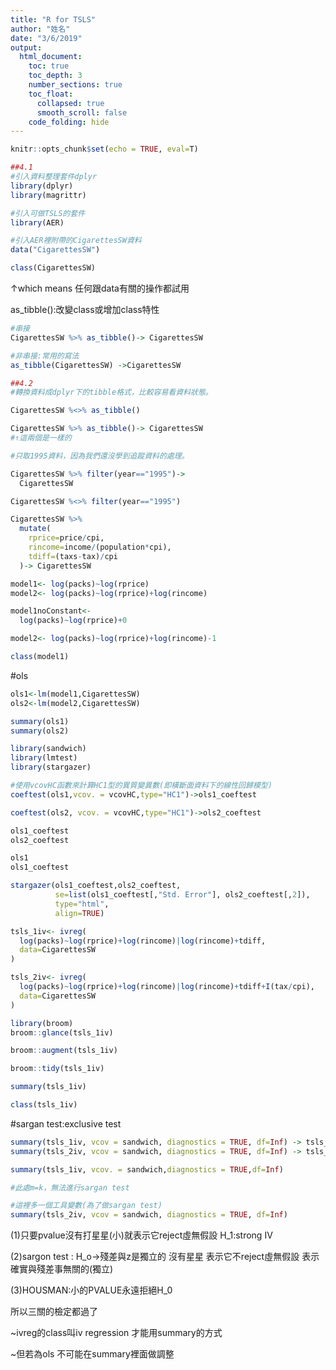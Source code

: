 ```yaml
---
title: "R for TSLS"
author: "姓名"
date: "3/6/2019"
output: 
  html_document: 
    toc: true
    toc_depth: 3
    number_sections: true
    toc_float:
      collapsed: true
      smooth_scroll: false
    code_folding: hide
---
```


```r
knitr::opts_chunk$set(echo = TRUE, eval=T)
```

```r
##4.1
#引入資料整理套件dplyr
library(dplyr)
library(magrittr)

#引入可做TSLS的套件
library(AER)

#引入AER裡附帶的CigarettesSW資料
data("CigarettesSW")
```
```r
class(CigarettesSW)
```
↑which means 任何跟data有關的操作都試用

as_tibble():改變class或增加class特性
```r
#串接
CigarettesSW %>% as_tibble()-> CigarettesSW

#非串接:常用的寫法
as_tibble(CigarettesSW) ->CigarettesSW
```

```r
##4.2
#轉換資料成dplyr下的tibble格式，比較容易看資料狀態。

CigarettesSW %<>% as_tibble()

CigarettesSW %>% as_tibble()-> CigarettesSW
#↑這兩個是一樣的

#只取1995資料，因為我們還沒學到追蹤資料的處理。
```
```r
CigarettesSW %>% filter(year=="1995")->
  CigarettesSW
```
```r
CigarettesSW %<>% filter(year=="1995")
```

```r
CigarettesSW %>%
  mutate(
    rprice=price/cpi,
    rincome=income/(population*cpi),
    tdiff=(taxs-tax)/cpi
  )-> CigarettesSW
```
```r
model1<- log(packs)~log(rprice)
model2<- log(packs)~log(rprice)+log(rincome)

```
```r
model1noConstant<-
  log(packs)~log(rprice)+0

model2<- log(packs)~log(rprice)+log(rincome)-1
```

```r
class(model1)
```
#ols
```r
ols1<-lm(model1,CigarettesSW)
ols2<-lm(model2,CigarettesSW)

summary(ols1)
summary(ols2)
```

```r
library(sandwich)
library(lmtest)
library(stargazer)

#使用vcovHC函數來計算HC1型的異質變異數(即橫斷面資料下的線性回歸模型)
coeftest(ols1,vcov. = vcovHC,type="HC1")->ols1_coeftest

coeftest(ols2, vcov. = vcovHC,type="HC1")->ols2_coeftest

```
```r
ols1_coeftest
ols2_coeftest
```
```r
ols1
ols1_coeftest
```
```r

stargazer(ols1_coeftest,ols2_coeftest,
          se=list(ols1_coeftest[,"Std. Error"], ols2_coeftest[,2]),
          type="html",
          align=TRUE)
```
```r
tsls_1iv<- ivreg(
  log(packs)~log(rprice)+log(rincome)|log(rincome)+tdiff,
  data=CigarettesSW
)

tsls_2iv<- ivreg(
  log(packs)~log(rprice)+log(rincome)|log(rincome)+tdiff+I(tax/cpi),
  data=CigarettesSW
)
```

```r
library(broom)
broom::glance(tsls_1iv)
```
```r
broom::augment(tsls_1iv)
```
```r
broom::tidy(tsls_1iv)
```
```r
summary(tsls_1iv)
```
```r
class(tsls_1iv)
```

#sargan test:exclusive test
```r
summary(tsls_1iv, vcov = sandwich, diagnostics = TRUE, df=Inf) -> tsls_1iv_tests
summary(tsls_2iv, vcov = sandwich, diagnostics = TRUE, df=Inf) -> tsls_2iv_tests
```
```r
summary(tsls_1iv, vcov. = sandwich,diagnostics = TRUE,df=Inf)

#此處m=k，無法進行sargan test
```
```r
#這裡多一個工具變數(為了做sargan test)
summary(tsls_2iv, vcov = sandwich, diagnostics = TRUE, df=Inf)
```











(1)只要pvalue沒有打星星(小)就表示它reject虛無假設
H_1:strong IV

(2)sargon test : H_o→殘差與z是獨立的
沒有星星
表示它不reject虛無假設
表示確實與殘差事無關的(獨立)

(3)HOUSMAN:小的PVALUE永遠拒絕H_0

所以三關的檢定都過了

~ivreg的class叫iv regression 才能用summary的方式

~但若為ols 不可能在summary裡面做調整

